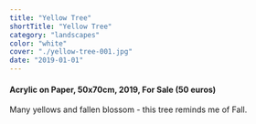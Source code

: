 ```yaml
---
title: "Yellow Tree"
shortTitle: "Yellow Tree"
category: "landscapes"
color: "white"
cover: "./yellow-tree-001.jpg"
date: "2019-01-01"
---
```


#### Acrylic on Paper, 50x70cm, 2019, For Sale (50 euros)

Many yellows and fallen blossom - this tree reminds me of Fall.